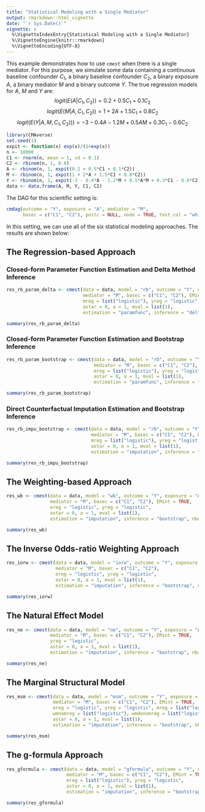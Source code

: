 ```yaml
---
title: "Statistical Modeling with a Single Mediator"
output: rmarkdown::html_vignette
date: "`r Sys.Date()`"
vignette: >
  %\VignetteIndexEntry{Statistical Modeling with a Single Mediator}
  %\VignetteEngine{knitr::rmarkdown}
  %\VignetteEncoding{UTF-8}
---
```

  
This example demonstrates how to use `cmest` when there is a single mediator. For this purpose, we simulate some data containing a continuous baseline confounder $C_1$, a binary baseline confounder $C_2$, a binary exposure $A$, a binary mediator $M$ and a binary outcome $Y$. The true regression models for $A$, $M$ and $Y$ are:
$$logit(E(A|C_1,C_2))=0.2+0.5C_1+0.1C_2$$
$$logit(E(M|A,C_1,C_2))=1+2A+1.5C_1+0.8C_2$$
$$logit(E(Y|A,M,C_1,C_2)))=-3-0.4A-1.2M+0.5AM+0.3C_1-0.6C_2$$
  
```r
library(CMAverse)
set.seed(1)
expit <- function(x) exp(x)/(1+exp(x))
n <- 10000
C1 <- rnorm(n, mean = 1, sd = 0.1)
C2 <- rbinom(n, 1, 0.6)
A <- rbinom(n, 1, expit(0.2 + 0.5*C1 + 0.1*C2))
M <- rbinom(n, 1, expit(1 + 2*A + 1.5*C1 + 0.8*C2))
Y <- rbinom(n, 1, expit(-3 - 0.4*A - 1.2*M + 0.5*A*M + 0.3*C1 - 0.6*C2))
data <- data.frame(A, M, Y, C1, C2)
```

The DAG for this scientific setting is:

```r
cmdag(outcome = "Y", exposure = "A", mediator = "M",
      basec = c("C1", "C2"), postc = NULL, node = TRUE, text_col = "white")
```

In this setting, we can use all of the six statistical modeling approaches. The results are shown below:

## The Regression-based Approach

### Closed-form Parameter Function Estimation and Delta Method Inference

```r
res_rb_param_delta <- cmest(data = data, model = "rb", outcome = "Y", exposure = "A",
                            mediator = "M", basec = c("C1", "C2"), EMint = TRUE,
                            mreg = list("logistic"), yreg = "logistic",
                            astar = 0, a = 1, mval = list(1), 
                            estimation = "paramfunc", inference = "delta")
```

```r
summary(res_rb_param_delta)
```

### Closed-form Parameter Function Estimation and Bootstrap Inference

```r
res_rb_param_bootstrap <- cmest(data = data, model = "rb", outcome = "Y", exposure = "A",
                                mediator = "M", basec = c("C1", "C2"), EMint = TRUE,
                                mreg = list("logistic"), yreg = "logistic",
                                astar = 0, a = 1, mval = list(1), 
                                estimation = "paramfunc", inference = "bootstrap", nboot = 2)
```

```r
summary(res_rb_param_bootstrap)
```

### Direct Counterfactual Imputation Estimation and Bootstrap Inference

```r
res_rb_impu_bootstrap <- cmest(data = data, model = "rb", outcome = "Y", exposure = "A",
                               mediator = "M", basec = c("C1", "C2"), EMint = TRUE,
                               mreg = list("logistic"), yreg = "logistic",
                               astar = 0, a = 1, mval = list(1), 
                               estimation = "imputation", inference = "bootstrap", nboot = 2)
```

```r
summary(res_rb_impu_bootstrap)
```

## The Weighting-based Approach

```r
res_wb <- cmest(data = data, model = "wb", outcome = "Y", exposure = "A",
                mediator = "M", basec = c("C1", "C2"), EMint = TRUE,
                ereg = "logistic", yreg = "logistic",
                astar = 0, a = 1, mval = list(1), 
                estimation = "imputation", inference = "bootstrap", nboot = 2)
```

```r
summary(res_wb)
```

## The Inverse Odds-ratio Weighting Approach

```r
res_iorw <- cmest(data = data, model = "iorw", outcome = "Y", exposure = "A",
                  mediator = "M", basec = c("C1", "C2"), 
                  ereg = "logistic", yreg = "logistic",
                  astar = 0, a = 1, mval = list(1), 
                  estimation = "imputation", inference = "bootstrap", nboot = 2)
```

```r
summary(res_iorw)
```

## The Natural Effect Model

```r
res_ne <- cmest(data = data, model = "ne", outcome = "Y", exposure = "A",
                mediator = "M", basec = c("C1", "C2"), EMint = TRUE,
                yreg = "logistic",
                astar = 0, a = 1, mval = list(1), 
                estimation = "imputation", inference = "bootstrap", nboot = 2)
```

```r
summary(res_ne)
```

## The Marginal Structural Model

```r
res_msm <- cmest(data = data, model = "msm", outcome = "Y", exposure = "A",
                 mediator = "M", basec = c("C1", "C2"), EMint = TRUE,
                 ereg = "logistic", yreg = "logistic", mreg = list("logistic"),
                 wmnomreg = list("logistic"), wmdenomreg = list("logistic"),
                 astar = 0, a = 1, mval = list(1), 
                 estimation = "imputation", inference = "bootstrap", nboot = 2)
```

```r
summary(res_msm)
```

## The g-formula Approach

```r
res_gformula <- cmest(data = data, model = "gformula", outcome = "Y", exposure = "A",
                      mediator = "M", basec = c("C1", "C2"), EMint = TRUE,
                      mreg = list("logistic"), yreg = "logistic",
                      astar = 0, a = 1, mval = list(1), 
                      estimation = "imputation", inference = "bootstrap", nboot = 2)
```

```r
summary(res_gformula)
```